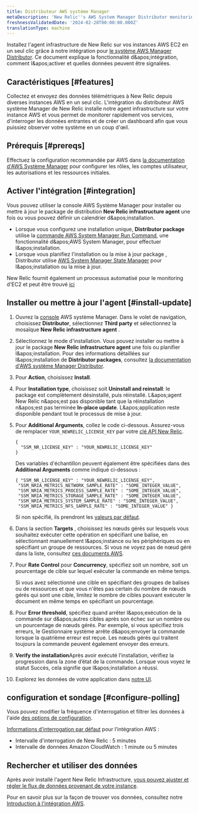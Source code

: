 ```yaml
---
title: Distributeur AWS système Manager
metaDescription: 'New Relic''s AWS System Manager Distributor monitoring integration: what data it reports, and how to enable it.'
freshnessValidatedDate: '2024-02-28T00:00:00.000Z'
translationType: machine
---
```


Installez l'agent infrastructure de New Relic sur vos instances AWS EC2 en un seul clic grâce à notre intégration pour [le système AWS Manager Distributor](https://docs.aws.amazon.com/systems-manager/latest/userguide/distributor.html). Ce document explique la fonctionnalité d&amp;apos;intégration, comment l&amp;apos;activer et quelles données peuvent être signalées.

## Caractéristiques [#features]

Collectez et envoyez des données télémétriques à New Relic depuis diverses instances AWS en un seul clic. L'intégration du distributeur AWS système Manager de New Relic installe notre agent infrastructure sur votre instance AWS et vous permet de monitorer rapidement vos services, d'interroger les données entrantes et de créer un dashboard afin que vous puissiez observer votre système en un coup d'œil.

## Prérequis [#prereqs]

Effectuez la configuration recommandée par AWS dans [la documentation d'AWS Système Manager](https://docs.aws.amazon.com/systems-manager/latest/userguide/systems-manager-setting-up.html) pour configurer les rôles, les comptes utilisateur, les autorisations et les ressources initiales.

## Activer l'intégration [#integration]

Vous pouvez utiliser la console AWS Système Manager pour installer ou mettre à jour le package de distribution <DNT>**New Relic infrastructure agent**</DNT> une fois ou vous pouvez définir un calendrier d&amp;apos;installation.

* Lorsque vous configurez une installation unique, <DNT>**Distributor package**</DNT> utilise la [commande AWS System Manager Run Command](https://docs.aws.amazon.com/systems-manager/latest/userguide/run-command.html), une fonctionnalité d&amp;apos;AWS System Manager, pour effectuer l&amp;apos;installation.
* Lorsque vous planifiez l'installation ou la mise à jour package , Distributor utilise [AWS System Manager State Manager](https://docs.aws.amazon.com/systems-manager/latest/userguide/systems-manager-state.html) pour l&amp;apos;installation ou la mise à jour.

New Relic fournit également un processus automatisé pour le monitoring d'EC2 et peut être trouvé [ici](/whats-new/2023/08/whats-new-08-08-automatic-ec2-monitoring-through-nr-agent/)

## Installer ou mettre à jour l'agent [#install-update]

1. Ouvrez la [console](https://console.aws.amazon.com/systems-manager) AWS système Manager. Dans le volet de navigation, choisissez <DNT>**Distributor**</DNT>, sélectionnez <DNT>**Third party**</DNT> et sélectionnez la mosaïque <DNT>**New Relic infrastructure agent**</DNT> .

2. Sélectionnez le mode d'installation. Vous pouvez installer ou mettre à jour le package <DNT>**New Relic infrastructure agent**</DNT> une fois ou planifier l&amp;apos;installation. Pour des informations détaillées sur l&amp;apos;installation de <DNT>**Distributor packages**</DNT>, consultez [la documentation d'AWS système Manager Distributor](https://docs.aws.amazon.com/systems-manager/latest/userguide/distributor-working-with-packages-deploy.html).

3. Pour <DNT>**Action**</DNT>, choisissez <DNT>**Install**</DNT>.

4. Pour <DNT>**Installation type**</DNT>, choisissez soit <DNT>**Uninstall and reinstall**</DNT>: le package est complètement désinstallé, puis réinstallé. L&amp;apos;agent New Relic n&amp;apos;est pas disponible tant que la réinstallation n&amp;apos;est pas terminée <DNT>**In-place update**</DNT>. L&amp;apos;application reste disponible pendant tout le processus de mise à jour.

5. Pour <DNT>**Additional Arguments**</DNT>, collez le code ci-dessous. Assurez-vous de remplacer `YOUR_NEWRELIC_LICENSE_KEY` par votre [clé API New Relic](/docs/apis/intro-apis/new-relic-api-keys).

   ```
   {
     "SSM_NR_LICENSE_KEY" : "YOUR_NEWRELIC_LICENSE_KEY"
   }
   ```

   Des variables d'échantillon peuvent également être spécifiées dans des **Additional Arguments** comme indiqué ci-dessous :

   ```
   { "SSM_NR_LICENSE_KEY" : "YOUR_NEWRELIC_LICENSE_KEY",
    "SSM_NRIA_METRICS_NETWORK_SAMPLE_RATE" : "SOME_INTEGER_VALUE",
    "SSM_NRIA_METRICS_PROCESS_SAMPLE_RATE" : "SOME_INTEGER_VALUE",
    "SSM_NRIA_METRICS_STORAGE_SAMPLE_RATE" : "SOME_INTEGER_VALUE",
    "SSM_NRIA_METRICS_SYSTEM_SAMPLE_RATE" : "SOME_INTEGER_VALUE", 
    "SSM_NRIA_METRICS_NFS_SAMPLE_RATE" : "SOME_INTEGER_VALUE" }
   ```

   Si non spécifié, ils prendront les [valeurs par défaut](https://github.com/newrelic/infrastructure-agent/blob/master/assets/examples/infrastructure/newrelic-infra-template.yml.example).

6. Dans la section <DNT>**Targets**</DNT> , choisissez les nœuds gérés sur lesquels vous souhaitez exécuter cette opération en spécifiant une balise, en sélectionnant manuellement l&amp;apos;instance ou les périphériques ou en spécifiant un groupe de ressources. Si vous ne voyez pas de nœud géré dans la liste, consultez [ces documents AWS](https://docs.aws.amazon.com/systems-manager/latest/userguide/troubleshooting-managed-instances.html).

7. Pour <DNT>**Rate Control**</DNT> pour <DNT>**Concurrency**</DNT>, spécifiez soit un nombre, soit un pourcentage de cible sur lequel exécuter la commande en même temps.

   <Callout variant="tip">
     Si vous avez sélectionné une cible en spécifiant des groupes de balises ou de ressources et que vous n'êtes pas certain du nombre de nœuds gérés qui sont une cible, limitez le nombre de cibles pouvant exécuter le document en même temps en spécifiant un pourcentage.
   </Callout>

8. Pour <DNT>**Error threshold**</DNT>, spécifiez quand arrêter l&amp;apos;exécution de la commande sur d&amp;apos;autres cibles après son échec sur un nombre ou un pourcentage de nœuds gérés. Par exemple, si vous spécifiez trois erreurs, le Gestionnaire système arrête d&amp;apos;envoyer la commande lorsque la quatrième erreur est reçue. Les nœuds gérés qui traitent toujours la commande peuvent également envoyer des erreurs.

9. <DNT>**Verify the installation**</DNT>Après avoir exécuté l’installation, vérifiez la progression dans la zone d’état de la commande. Lorsque vous voyez le statut Succès, cela signifie que l&amp;apos;installation a réussi.

10. Explorez les données de votre application dans [notre UI](one.newrelic.com).

## configuration et sondage [#configure-polling]

Vous pouvez modifier la fréquence d'interrogation et filtrer les données à l'aide [des options de configuration](/docs/integrations/new-relic-integrations/getting-started/configure-polling-frequency-data-collection-cloud-integrations).

[Informations d’interrogation par défaut](/docs/infrastructure/amazon-integrations/aws-integrations-list/aws-polling-intervals-infrastructure-integrations) pour l’intégration AWS :

* Intervalle d'interrogation de New Relic : 5 minutes
* Intervalle de données Amazon CloudWatch : 1 minute ou 5 minutes

## Rechercher et utiliser des données

Après avoir installé l'agent New Relic Infrastructure, [vous pouvez ajuster et régler le flux de données provenant de votre instance](/docs/infrastructure/infrastructure-monitoring/get-started/get-started-infrastructure-monitoring).

Pour en savoir plus sur la façon de trouver vos données, consultez notre [Introduction à l'intégration AWS](/docs/infrastructure/amazon-integrations/get-started/introduction-aws-integrations/#insights).